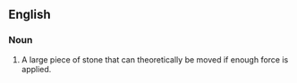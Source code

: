 ==English==

===Noun===
#A large piece of stone that can theoretically be moved if enough force is applied.